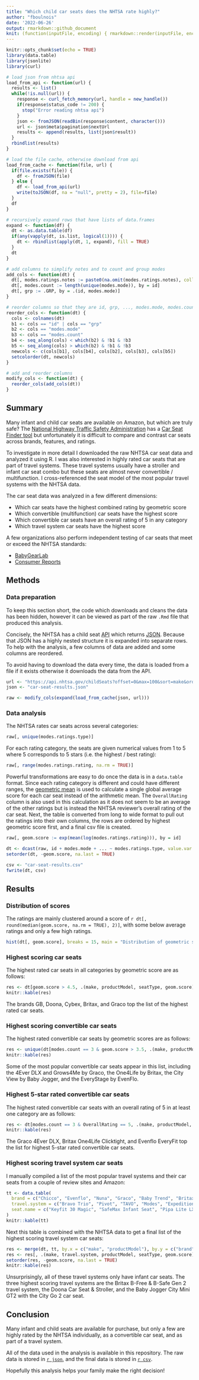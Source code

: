```yaml
---
title: "Which child car seats does the NHTSA rate highly?"
author: "fboulnois"
date: '2022-06-26'
output: rmarkdown::github_document
knit: (function(inputFile, encoding) { rmarkdown::render(inputFile, encoding = encoding, output_file = file.path(dirname(inputFile), 'README.md')) })
---
```


```r
knitr::opts_chunk$set(echo = TRUE)
library(data.table)
library(jsonlite)
library(curl)

# load json from nhtsa api
load_from_api <- function(url) {
  results <- list()
  while(!is.null(url)) {
    response <- curl_fetch_memory(url, handle = new_handle())
    if(response$status_code != 200) {
      stop("Error reading nhtsa api")
    }
    json <- fromJSON(readBin(response$content, character()))
    url <- json$meta$pagination$nextUrl
    results <- append(results, list(json$result))
  }
  rbindlist(results)
}

# load the file cache, otherwise download from api
load_from_cache <- function(file, url) {
  if(file.exists(file)) {
    df <- fromJSON(file)
  } else {
    df <- load_from_api(url)
    write(toJSON(df, na = "null", pretty = 2), file=file)
  }
  df
}

# recursively expand rows that have lists of data.frames
expand <- function(df) {
  dt <- as.data.table(df)
  if(any(vapply(dt, is.list, logical(1)))) {
    dt <- rbindlist(apply(dt, 1, expand), fill = TRUE)
  }
  dt
}

# add columns to simplify notes and to count and group modes
add_cols <- function(dt) {
  dt[, modes.ratings.notes := paste0(na.omit(modes.ratings.notes), collapse = "\n"), by = id]
  dt[, modes.count := length(unique(modes.mode)), by = id]
  dt[, grp := .GRP, by = .(id, modes.mode)]
}

# reorder columns so that they are id, grp, ..., modes.mode, modes.count, ...
reorder_cols <- function(dt) {
  cols <- colnames(dt)
  b1 <- cols == "id" | cols == "grp"
  b2 <- cols == "modes.mode"
  b3 <- cols == "modes.count"
  b4 <- seq_along(cols) < which(b2) & !b1 & !b3
  b5 <- seq_along(cols) > which(b2) & !b1 & !b3
  newcols <- c(cols[b1], cols[b4], cols[b2], cols[b3], cols[b5])
  setcolorder(dt, newcols)
}

# add and reorder columns
modify_cols <- function(dt) {
  reorder_cols(add_cols(dt))
}
```

## Summary

Many infant and child car seats are available on Amazon, but which are truly
safe? The [National Highway Traffic Safety Administration](https://www.nhtsa.gov)
has a [Car Seat Finder tool](https://www.nhtsa.gov/equipment/car-seats-and-booster-seats)
but unfortunately it is difficult to compare and contrast car seats across
brands, features, and ratings.

To investigate in more detail I downloaded the raw NHTSA car seat data and
analyzed it using R. I was also interested in highly rated car seats that are
part of travel systems. These travel systems usually have a stroller and infant
car seat combo but these seats are almost never convertible / multifunction. I
cross-referenced the seat model of the most popular travel systems with the
NHTSA data.

The car seat data was analyzed in a few different dimensions:

-   Which car seats have the highest combined rating by geometric score
-   Which convertible (multifunction) car seats have the highest score
-   Which convertible car seats have an overall rating of 5 in any category
-   Which travel system car seats have the highest score

A few organizations also perform independent testing of car seats that meet or
exceed the NHTSA standards:

-   [BabyGearLab](https://www.babygearlab.com/t/car-seats)
-   [Consumer Reports](https://www.consumerreports.org/cro/car-seats.htm)

## Methods

### Data preparation

To keep this section short, the code which downloads and cleans the data has
been hidden, however it can be viewed as part of the raw `.Rmd` file that
produced this analysis.

Concisely, the NHTSA has a child seat [API](https://en.wikipedia.org/wiki/API)
which returns [JSON](https://en.wikipedia.org/wiki/JSON). Because that JSON has
a highly nested structure it is expanded into separate rows. To help with the
analysis, a few columns of data are added and some columns are reordered.

To avoid having to download the data every time, the data is loaded from a file
if it exists otherwise it downloads the data from the API.

```r
url <- "https://api.nhtsa.gov/childSeats?offset=0&max=100&sort=make&order=asc&data=modes&dataSet=ratings"
json <- "car-seat-results.json"

raw <- modify_cols(expand(load_from_cache(json, url)))
```

### Data analysis

The NHTSA rates car seats across several categories:

```r
raw[, unique(modes.ratings.type)]
```

For each rating category, the seats are given numerical values from 1 to 5
where 5 corresponds to 5 stars (i.e. the highest / best rating):

```r
raw[, range(modes.ratings.rating, na.rm = TRUE)]
```

Powerful transformations are easy to do once the data is in a `data.table`
format. Since each rating category is different and could have different ranges,
the [geometric mean](https://en.wikipedia.org/wiki/Geometric_mean) is used to
calculate a single global average score for each car seat instead of the
arithmetic mean. The `OverallRating` column is also used in this calculation as
it does not seem to be an average of the other ratings but is instead the NHTSA
reviewer's overall rating of the car seat. Next, the table is converted from
long to wide format to pull out the ratings into their own columns, the rows are
ordered by highest geometric score first, and a final csv file is created.

```r
raw[, geom.score := exp(mean(log(modes.ratings.rating))), by = id]

dt <- dcast(raw, id + modes.mode + ... ~ modes.ratings.type, value.var = "modes.ratings.rating")
setorder(dt, -geom.score, na.last = TRUE)

csv <- "car-seat-results.csv"
fwrite(dt, csv)
```

## Results

### Distribution of scores

The ratings are mainly clustered around a score of
`r dt[, round(median(geom.score, na.rm = TRUE), 2)]`, with some below average
ratings and only a few high ratings.

```r
hist(dt[, geom.score], breaks = 15, main = "Distribution of geometric scores", xlab = "Score")
```

### Highest scoring car seats

The highest rated car seats in all categories by geometric score are as follows:

```r
res <- dt[geom.score > 4.5, .(make, productModel, seatType, geom.score)]
knitr::kable(res)
```

The brands GB, Doona, Cybex, Britax, and Graco top the list of the highest rated
car seats.

### Highest scoring convertible car seats

The highest rated convertible car seats by geometric scores are as follows:

```r
res <- unique(dt[modes.count == 3 & geom.score > 3.5, .(make, productModel, seatType, geom.score)])
knitr::kable(res)
```

Some of the most popular convertible car seats appear in this list, including
the 4Ever DLX and Grows4Me by Graco, the One4Life by Britax, the City View by
Baby Jogger, and the EveryStage by EvenFlo.

### Highest 5-star rated convertible car seats

The highest rated convertible car seats with an overall rating of 5 in at least
one category are as follows:

```r
res <- dt[modes.count == 3 & OverallRating == 5, .(make, productModel, seatType, geom.score)]
knitr::kable(res)
```

The Graco 4Ever DLX, Britax One4Life Clicktight, and Evenflo EveryFit top the
list for highest 5-star rated convertible car seats.

### Highest scoring travel system car seats

I manually compiled a list of the most popular travel systems and their car
seats from a couple of review sites and Amazon:

```r
tt <- data.table(
  brand = c("Chicco", "Evenflo", "Nuna", "Graco", "Baby Trend", "Britax", "UPPAbaby", "Baby Jogger", "Safety 1st", "Evenflo", "Graco", "Doona", "Century", "Maxi-Cosi"),
  travel.system = c("Bravo Trio", "Pivot", "TAVO", "Modes", "Expedition Jogger", "B-Free & B-Safe Gen2", "MESA", "City Mini GT2", "Smooth Ride", "Urbini Omni Plus", "FastAction Fold Sport Click Connect", "Car Seat & Stroller", "Stroll On", "Zelia Max 5-in-1"),
  seat.name = c("Keyfit 30 Magic", "SafeMax Infant Seat", "Pipa Lite LX", "Snugride Snuglock 35", "EZ Flex-Loc", "B-Safe Gen 2", "MESA", "City Go 2", "onBoard 35 Air 360", "LiteMax 35", "Snugride 35 Click Connect", "Infant Seat", "Carry On 35", "Mico Max Plus")
)
knitr::kable(tt)
```

Next this table is combined with the NHTSA data to get a final list of the
highest scoring travel system car seats:

```r
res <- merge(dt, tt, by.x = c("make", "productModel"), by.y = c("brand", "seat.name"))
res <- res[, .(make, travel.system, productModel, seatType, geom.score)]
setorder(res, -geom.score, na.last = TRUE)
knitr::kable(res)
```

Unsurprisingly, all of these travel systems only have infant car seats. The
three highest scoring travel systems are the Britax B-Free & B-Safe Gen 2 travel
system, the Doona Car Seat & Stroller, and the Baby Jogger City Mini GT2 with
the City Go 2 car seat.

## Conclusion

Many infant and child seats are available for purchase, but only a few are
highly rated by the NHTSA individually, as a convertible car seat, and as part
of a travel system.

All of the data used in the analysis is available in this repository. The raw
data is stored in [``r json``](`r json`), and the final data is stored in
[``r csv``](`r csv`).

Hopefully this analysis helps your family make the right decision!
